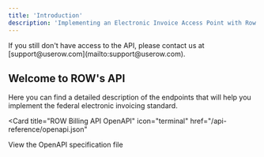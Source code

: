 ```yaml
---
title: 'Introduction'
description: 'Implementing an Electronic Invoice Access Point with Row'
---
```


<Note>
  If you still don't have access to the API, please contact us at [support@userow.com](mailto:support@userow.com).
</Note>

## Welcome to ROW's API

Here you can find a detailed description of the endpoints that will help you implement the federal electronic invoicing standard.

<Card
  title="ROW Billing API OpenAPI"
  icon="terminal"
  href="/api-reference/openapi.json"
>
  View the OpenAPI specification file
</Card>

